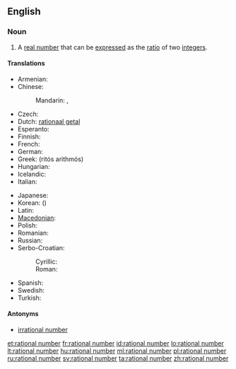 ==English==

===Noun===
{{en-noun|sg=[[rational]] [[number]]}}

# {{mathematics}} A [[real number]] that can be [[express]]ed as the [[ratio]] of two [[integer]]s.

====Translations====
{{trans-top|quotient of integers}}
* Armenian: {{t-|hy|ռացիոնալ թիվ|tr=ṙac’ional t’iv}}
* Chinese:
*: Mandarin: {{t|zh|有理數|sc=Hani}}, {{t|zh|有理数|tr=yǒulǐshù|sc=Hani}}
* Czech: {{t-|cs|racionální číslo|n}}
* Dutch: [[rationaal getal]] {{n}}
* Esperanto: {{t-|eo|racionala nombro|xs=Esperanto}}
* Finnish: {{t+|fi|rationaaliluku}}
* French: {{t+|fr|nombre rationnel|m}}
* German: {{t|de|rationale Zahl|f}}
* Greek: {{t|el|ρητός αριθμός|m}} (ritós arithmós)
* Hungarian: {{t+|hu|racionális szám}}
* Icelandic: {{t-|is|ræð tala|f}}
* Italian: {{t+|it|numero razionale|m}}
{{trans-mid}}
* Japanese: {{t|ja|有理数|tr=ゆうりすう, yūrisū|sc=Jpan}}
* Korean: {{t|ko|유리수|tr=yurisu|sc=Kore}} ({{t|ko|有理數|sc=Kore}})
* Latin: {{t|la|numerus rationalis|m}}
* [[Macedonian]]: {{t|mk|рационален број|m|tr=racionálen brój}}
* Polish: {{t|pl|liczba wymierna|f}}
* Romanian: {{t|ro|număr rațional|n}}
* Russian: {{t|ru|рациональное число|n|tr=racionál'noje čisló}}
* Serbo-Croatian: 
*: Cyrillic: {{t-|sh|рaционaлни брой|m}}
*: Roman: {{t-|sh|racionalni broj|m}}
* Spanish: {{t+|es|número racional|m}}
* Swedish: {{t+|sv|rationellt tal}}
* Turkish: {{t|tr|rasyonel sayı}}
{{trans-bottom}}

====Antonyms====
* [[irrational number]]

[[et:rational number]]
[[fr:rational number]]
[[id:rational number]]
[[lo:rational number]]
[[lt:rational number]]
[[hu:rational number]]
[[ml:rational number]]
[[pl:rational number]]
[[ru:rational number]]
[[sv:rational number]]
[[ta:rational number]]
[[zh:rational number]]